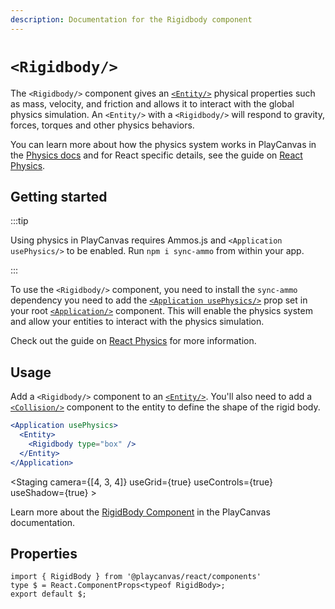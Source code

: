 ```yaml
---
description: Documentation for the Rigidbody component
---
```


# `<Rigidbody/>`


The `<Rigidbody/>` component gives an [`<Entity/>`](../entity) physical properties such as mass, velocity, and friction and allows it to interact with the global physics simulation. An `<Entity/>` with a `<Rigidbody/>` will respond to gravity, forces, torques and other physics behaviors.

You can learn more about how the physics system works in PlayCanvas in the [Physics docs](/user-manual/physics/) and for React specific details, see the guide on [React Physics](/user-manual/playcanvas-react/guide/physics).

## Getting started

:::tip

Using physics in PlayCanvas requires Ammos.js and `<Application usePhysics/>` to be enabled. Run `npm i sync-ammo` from within your app.

:::

To use the `<Rigidbody/>` component, you need to install the `sync-ammo` dependency you need to add the [`<Application usePhysics/>`](./application) prop set in your root [`<Application/>`](./application) component. This will enable the physics system and allow your entities to interact with the physics simulation.

Check out the guide on [React Physics](/user-manual/playcanvas-react/guide/physics) for more information.

## Usage

Add a `<Rigidbody/>` component to an [`<Entity/>`](./entity). You'll also need to add a [`<Collision/>`](./collision) component to the entity to define the shape of the rigid body.

```jsx
<Application usePhysics>
  <Entity>
    <Rigidbody type="box" />
  </Entity>
</Application>
```

<CodeExample
  label="Interactive Physics Example"
  filename="rigidbody-example.jsx"
  code={RigidbodyExampleSource}
  showDemo>
  <Application usePhysics>
    <Staging
      camera={[4, 3, 4]}
      useGrid={true}
      useControls={true}
      useShadow={true}
      >
      <RigidbodyExample />
    </Staging>
  </Application>
</CodeExample>

Learn more about the [RigidBody Component](https://api.playcanvas.com/engine/classes/RigidBodyComponent.html) in the PlayCanvas documentation.

## Properties

```tsx asTypedoc
import { RigidBody } from '@playcanvas/react/components'
type $ = React.ComponentProps<typeof RigidBody>;
export default $;
```
